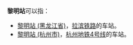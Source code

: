 '''黎明站'''可以指：
* [[黎明站_(黑龙江省)|黎明站 (黑龙江省)]]，[[拉滨铁路|拉滨铁路]]的车站。
* [[黎明站_(杭州市)|黎明站 (杭州市)]]，[[杭州地铁4号线|杭州地铁4号线]]的车站。

{{disambig}}